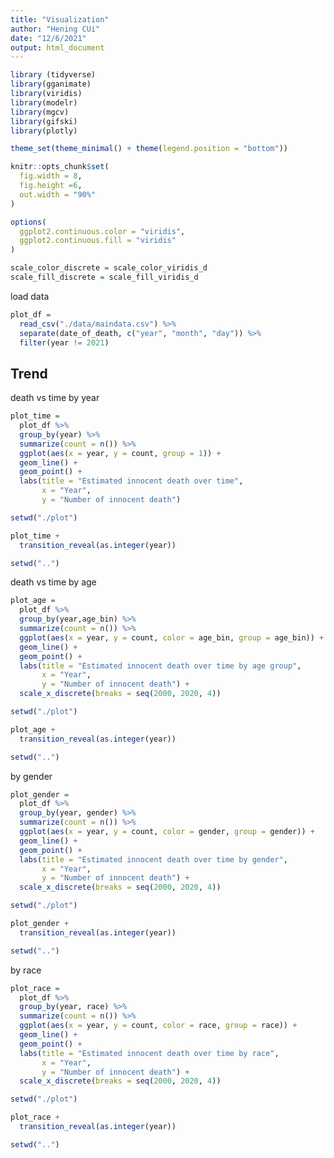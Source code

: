 ```yaml
---
title: "Visualization"
author: "Hening CUi"
date: "12/6/2021"
output: html_document
---
```


```r
library (tidyverse)
library(gganimate)
library(viridis)
library(modelr)
library(mgcv)
library(gifski)
library(plotly)

theme_set(theme_minimal() + theme(legend.position = "bottom"))

knitr::opts_chunk$set(
  fig.width = 8,
  fig.height =6,
  out.width = "90%"
)

options(
  ggplot2.continuous.color = "viridis",
  ggplot2.continuous.fill = "viridis"
)

scale_color_discrete = scale_color_viridis_d
scale_fill_discrete = scale_fill_viridis_d
```

load data

```r
plot_df = 
  read_csv("./data/maindata.csv") %>% 
  separate(date_of_death, c("year", "month", "day")) %>% 
  filter(year != 2021)
```

## Trend

death vs time by year

```r
plot_time = 
  plot_df %>% 
  group_by(year) %>% 
  summarize(count = n()) %>% 
  ggplot(aes(x = year, y = count, group = 1)) +
  geom_line() +
  geom_point() +
  labs(title = "Estimated innocent death over time",
       x = "Year",
       y = "Number of innocent death") 

setwd("./plot")

plot_time + 
  transition_reveal(as.integer(year))

setwd("..")  
```

death vs time by age

```r
plot_age =
  plot_df %>% 
  group_by(year,age_bin) %>% 
  summarize(count = n()) %>% 
  ggplot(aes(x = year, y = count, color = age_bin, group = age_bin)) +
  geom_line() +
  geom_point() +
  labs(title = "Estimated innocent death over time by age group",
       x = "Year",
       y = "Number of innocent death") +
  scale_x_discrete(breaks = seq(2000, 2020, 4))

setwd("./plot")

plot_age + 
  transition_reveal(as.integer(year))

setwd("..") 
```

by gender

```r
plot_gender =
  plot_df %>% 
  group_by(year, gender) %>% 
  summarize(count = n()) %>% 
  ggplot(aes(x = year, y = count, color = gender, group = gender)) +
  geom_line() +
  geom_point() +
  labs(title = "Estimated innocent death over time by gender",
       x = "Year",
       y = "Number of innocent death") +
  scale_x_discrete(breaks = seq(2000, 2020, 4))

setwd("./plot")

plot_gender + 
  transition_reveal(as.integer(year))

setwd("..") 
```
by race

```r
plot_race =
  plot_df %>% 
  group_by(year, race) %>% 
  summarize(count = n()) %>% 
  ggplot(aes(x = year, y = count, color = race, group = race)) +
  geom_line() +
  geom_point() +
  labs(title = "Estimated innocent death over time by race",
       x = "Year",
       y = "Number of innocent death") +
  scale_x_discrete(breaks = seq(2000, 2020, 4))

setwd("./plot")

plot_race + 
  transition_reveal(as.integer(year))

setwd("..") 
```



